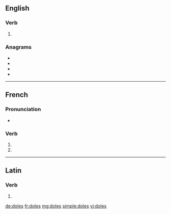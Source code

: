 {{also|dolés}}
==English==

===Verb===
{{head|en|verb form}}

# {{en-third-person singular of|dole}}

===Anagrams===
* {{l|en|Delos}}
* {{l|en|lodes}}
* {{l|en|losed}}
* {{l|en|soled}}

----

==French==

===Pronunciation===
* {{homophones|lang=fr|dole|dolent}}

===Verb===
{{fr-verb-form}}

# {{inflection of|doler||2|s|pres|indc|lang=fr}}
# {{inflection of|doler||2|s|pres|subj|lang=fr}}

----

==Latin==

===Verb===
{{la-verb-form|dolēs}}

# {{inflection of|doleō||2|s|pres|actv|indc|lang=la}}

[[de:doles]]
[[fr:doles]]
[[mg:doles]]
[[simple:doles]]
[[vi:doles]]